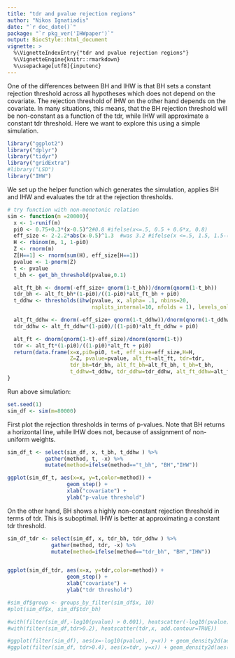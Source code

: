 ```yaml
---
title: "tdr and pvalue rejection regions"
author: "Nikos Ignatiadis"
date: "`r doc_date()`"
package: "`r pkg_ver('IHWpaper')`"
output: BiocStyle::html_document
vignette: >
  %\VignetteIndexEntry{"tdr and pvalue rejection regions"}
  %\VignetteEngine{knitr::rmarkdown}
  %\usepackage[utf8]{inputenc}
---
```


One of the differences between BH and IHW is that BH sets a constant rejection threshold across all hypotheses which does not depend on the covariate. The rejection threshold of IHW on the other hand depends on the covariate. In many situations, this means, that the BH rejection threshold will be non-constant as a function of the tdr, while IHW will approximate a constant tdr threshold. Here we want to explore this using a simple simulation.

```r
library("ggplot2")
library("dplyr")
library("tidyr")
library("gridExtra")
#library("LSD")
library("IHW")
```

We set up the helper function which generates the simulation, applies BH and IHW and evaluates the tdr at the rejection thresholds.
```r
# try function with non-monotonic relation
sim <- function(m =20000){
  x <- 1-runif(m)
  pi0 <- 0.75+0.3*(x-0.5)^2#0.8 #ifelse(x<=.5, 0.5 + 0.6*x, 0.8)
  eff_size <- 2-2.2*abs(x-0.5)^1.3  #was 3.2 #ifelse(x <=.5, 1.5, 1.5-(x-1/2)*4)
  H <- rbinom(m, 1, 1-pi0)
  Z <- rnorm(m)
  Z[H==1] <- rnorm(sum(H), eff_size[H==1])
  pvalue <- 1-pnorm(Z)
  t <- pvalue
  t_bh <- get_bh_threshold(pvalue,0.1)

  alt_ft_bh <- dnorm(-eff_size+ qnorm(1-t_bh))/dnorm(qnorm(1-t_bh))
  tdr_bh <- alt_ft_bh*(1-pi0)/((1-pi0)*alt_ft_bh + pi0)
  t_ddhw <- thresholds(ihw(pvalue, x, alpha= .1, nbins=20,
                           nsplits_internal=10, nfolds = 1), levels_only=FALSE)

  alt_ft_ddhw <- dnorm(-eff_size+ qnorm(1-t_ddhw))/dnorm(qnorm(1-t_ddhw))
  tdr_ddhw <- alt_ft_ddhw*(1-pi0)/((1-pi0)*alt_ft_ddhw + pi0)

  alt_ft <- dnorm(qnorm(1-t)-eff_size)/dnorm(qnorm(1-t))
  tdr <- alt_ft*(1-pi0)/((1-pi0)*alt_ft + pi0)
  return(data.frame(x=x,pi0=pi0, t=t, eff_size=eff_size,H=H,
                    Z=Z, pvalue=pvalue, alt_ft=alt_ft, tdr=tdr,
                    tdr_bh=tdr_bh, alt_ft_bh=alt_ft_bh, t_bh=t_bh,
                    t_ddhw=t_ddhw, tdr_ddhw=tdr_ddhw, alt_ft_ddhw=alt_ft_ddhw))
}
```

Run above simulation:
```r
set.seed(1)
sim_df <- sim(m=80000)
```

First plot the rejection thresholds in terms of p-values. Note that BH returns a horizontal line, while IHW does not, because of assignment of non-uniform weights.

```r
sim_df_t <- select(sim_df, x, t_bh, t_ddhw ) %>%
            gather(method, t, -x) %>%
            mutate(method=ifelse(method=="t_bh", "BH","IHW"))

ggplot(sim_df_t, aes(x=x, y=t,color=method)) +
                   geom_step() +
                   xlab("covariate") +
                   ylab("p-value threshold")
```

On the other hand, BH shows a highly non-constant rejection threshold in terms of tdr. This is suboptimal. IHW is better at approximating a constant tdr threshold.
```r
sim_df_tdr <- select(sim_df, x, tdr_bh, tdr_ddhw ) %>%
              gather(method, tdr, -x) %>%
              mutate(method=ifelse(method=="tdr_bh", "BH","IHW"))


ggplot(sim_df_tdr, aes(x=x, y=tdr,color=method)) +
                   geom_step() +
                   xlab("covariate") +
                   ylab("tdr threshold")
```



```r
#sim_df$group <- groups_by_filter(sim_df$x, 10)
#plot(sim_df$x, sim_df$tdr_bh)

#with(filter(sim_df,-log10(pvalue) > 0.001), heatscatter(-log10(pvalue),x, add.contour=TRUE))
#with(filter(sim_df,tdr>0.2), heatscatter(tdr,x, add.contour=TRUE)) 

#ggplot(filter(sim_df), aes(x=-log10(pvalue), y=x)) + geom_density2d(aes(color = ..level..)) 
#ggplot(filter(sim_df, tdr>0.4), aes(x=tdr, y=x)) + geom_density2d(aes(color = ..level..)) 
```
